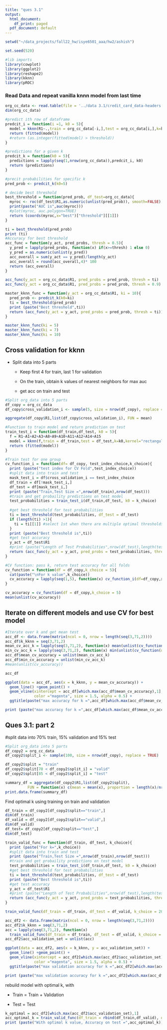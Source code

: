 ```yaml
---
title: "ques 3.1"
output:
  html_document:
    df_print: paged
  pdf_document: default
---
```


```r
setwd("~/data_projects/fall22_hw/isye6501_aaa/hw2/ashish")

set.seed(520)

#lib imports
library(cowplot)
library(ggplot2)
library(reshape2)
library(kknn)
library(pROC)
```

### Read Data and repeat vanilla knnn model from last time

```r
org_cc_data <- read.table(file = '../data 3.1/credit_card_data-headers.txt', sep = "\t", header = TRUE)
dim(org_cc_data)
```

```r
#predict ith row of dataframe
predcit_i = function(i =1, k0 = 5){
  model = kknn(R1~.,train = org_cc_data[-i,],test = org_cc_data[i,],k=k0,kernel="rectangular",scale = TRUE)
  return (fitted(model))
  #return (as.integer(fitted(model) > threshold))
}

#predictions for a given k
predcit_k = function(k0 = 5){
  predictions = lapply(seq(1,nrow(org_cc_data)),predcit_i, k0)
  return (predictions)
}

#precit probabilities for specific k
pred_prob <- predcit_k(k0=5)

# decide best threshold
best_threshold = function(pred_prob, df_test=org_cc_data){
  myroc <- roc(df_test$R1,as.numeric(unlist(pred_prob)), smooth=FALSE)
  print(paste("AUC is",auc(myroc)))
  #plot(myroc, auc.polygon=TRUE)
  return (coords(myroc,x="best")["threshold"][[1]])
}

ti = best_threshold(pred_prob)
print (ti)
#Accuracy for best threshold
acc_func = function(y_act, pred_probs, thresh = 0.5){
  y_pred = lapply(pred_probs, function(x) if(x>=thresh) 1 else 0)
  y_pred = as.numeric(unlist(y_pred))
  acc_overall = sum(y_act == y_pred)/length(y_act)
  acc_overall = round(acc_overall,4)* 100
  return (acc_overall)
}

acc_func(y_act = org_cc_data$R1, pred_probs = pred_prob, thresh = ti)
acc_func(y_act = org_cc_data$R1, pred_probs = pred_prob, thresh = 0.9)
```

```r
master_kknn_func = function(y_act = org_cc_data$R1, ki = 10){
  pred_prob <- predcit_k(k0=ki)
  ti = best_threshold(pred_prob)
  print (paste("Best threshold",ti))
  return (acc_func(y_act = y_act, pred_probs = pred_prob, thresh = ti))
}

master_kknn_func(ki = 5)
master_kknn_func(ki = 7)
master_kknn_func(ki = 10)
```

## Cross validation for kknn

-   Split data into 5 parts

    -   Keep first 4 for train, last 1 for validation

    -   On the train, obtain k values of nearest neighbors for max auc

    -   get acc on train and test

```r
#Split org_data into 5 parts
df_copy = org_cc_data
df_copy$cross_validation_i <- sample(5, size = nrow(df_copy), replace = TRUE)

aggregate(df_copy$R1,list(df_copy$cross_validation_i), FUN = mean)
```

```r
#Function to train model and return prediction on test
train_test_i = function(df_train,df_test, k0 = 5){
  f = R1~A1+A2+A3+A8+A9+A10+A11+A12+A14+A15
  model = kknn(f,train = df_train,test = df_test,k=k0,kernel="rectangular",scale = TRUE)
  return (fitted(model))
}

#Train test for one group
cv_function_i = function(df= df_copy, test_index_choice,k_choice){
  print (paste("test index for CV Fold",test_index_choice))
  #split data into train and test
  mask_test_i = df$cross_validation_i == test_index_choice
  df_train = df[!mask_test_i,]
  df_test = df[mask_test_i,]
  print (paste("Train,Test Size =",nrow(df_train),nrow(df_test)))
  #train and get probaility predictions on test model
  test_probabilities = train_test_i(df_train,df_test, k0 = k_choice)
  
  #get best threshold for test probabilities
  ti = best_threshold(test_probabilities, df_test = df_test)
  if (length(ti) >1){
    ti = ti[[1]] #select 1st when there are multiple optimal thresholds
  }
  print (paste("Best threshold is",ti))
  #get test accuracy
  y_act = df_test$R1
  #print (paste("Length of Test Probabilities",nrow(df_test),length(test_probabilities)))
  return (acc_func(y_act = y_act, pred_probs = test_probabilities, thresh = ti))
}

#CV function: pass k, return test accuracy for all folds
cv_function = function(df = df_copy,k_choice = 5){
  cat(paste("\nFor k value",k_choice))
  cv_accuracy = lapply(seq(1,5), function(x) cv_function_i(df=df_copy,x,k_choice))
}
```

```r
cv_accuracy = cv_function(df = df_copy,k_choice = 5)
mean(unlist(cv_accuracy))
```

## Iterate on different models and use CV for best model

```r
#Iterate over k and get mean test
acc_df <- data.frame(matrix(ncol = 0, nrow = length(seq(3,71,2))))
acc_df$k_kknn = seq(3,71,2)
mean_cv_acc_k = lapply(seq(3,71,2), function(x) mean(unlist(cv_function(df = df_copy,x))))
min_cv_acc_k = lapply(seq(3,71,2), function(x) min(unlist(cv_function(df = df_copy,x))))
acc_df$mean_cv_accuracy = unlist(mean_cv_acc_k)
acc_df$min_cv_accuracy = unlist(min_cv_acc_k)
#mean(unlist(cv_accuracy))
```

```r
acc_df
```

```r
ggplot(data = acc_df, aes(x = k_kknn, y = mean_cv_accuracy)) +
  geom_line() +geom_point() +
  geom_vline(xintercept = acc_df[which.max(acc_df$mean_cv_accuracy),1],
             color ="magenta", size = 1.5, alpha = 0.5) +
  ggtitle(paste("max accuracy for k =",acc_df[which.max(acc_df$mean_cv_accuracy),1]))

print (paste("max accuracy for k =",acc_df[which.max(acc_df$mean_cv_accuracy),1]))
```

## Ques 3.1: part 2

#split data into 70% train, 15% validation and 15% test

```r
#Split org_data into 5 parts
df_copy2 = org_cc_data
df_copy2$split_i <- sample(100, size = nrow(df_copy), replace = TRUE)

df_copy2$split = "train"
df_copy2$split[70 < df_copy2$split_i] = "valid"
df_copy2$split[85 < df_copy2$split_i] = "test"

summary_df = aggregate(df_copy2$R1,list(df_copy2$split), 
          FUN = function(x) c(mean = mean(x), proportion = length(x)/nrow(df_copy2)))
print.data.frame(summary_df)
```

Find optimal k using training on train and validation

```r
df_train = df_copy2[df_copy2$split=="train",]
dim(df_train)
df_valid = df_copy2[df_copy2$split=="valid",]
dim(df_valid)
df_test= df_copy2[df_copy2$split=="test",]
dim(df_test)
```

```r
train_valid_func = function(df_train, df_test, k_choice){
  print (paste("For k=",k_choice))
  #split data into train and test
  print (paste("Train,Test Size =",nrow(df_train),nrow(df_test)))
  #train and get probaility predictions on test model
  test_probabilities = train_test_i(df_train,df_test, k0 = k_choice)
  #get best threshold for test probabilities
  ti = best_threshold(test_probabilities, df_test = df_test)
  print (paste("Best threshold is",ti))
  #get test accuracy
  y_act = df_test$R1
  #print (paste("Length of Test Probabilities",nrow(df_test),length(test_probabilities)))
  return (acc_func(y_act = y_act, pred_probs = test_probabilities, thresh = ti))
}
```

```r
train_valid_func(df_train = df_train, df_test = df_valid, k_choice = 20)
```

```r
acc_df2 <- data.frame(matrix(ncol = 0, nrow = length(seq(3,71,2))))
acc_df2$k_kknn = seq(3,71,2)
acc = lapply(seq(3,71,2), function(x) 
  train_valid_func(df_train = df_train, df_test = df_valid, k_choice = x))
acc_df2$acc_validation_set = unlist(acc)
```

```r
ggplot(data = acc_df2, aes(x = k_kknn, y = acc_validation_set)) +
  geom_line() +geom_point() +
  geom_vline(xintercept = acc_df2[which.max(acc_df2$acc_validation_set),1],
             color ="magenta", size = 1.5, alpha = 0.5) +
  ggtitle(paste("max validation accuracy for k =",acc_df2[which.max(acc_df2$acc_validation_set),1]))

print (paste("max validation accuracy for k =",acc_df2[which.max(acc_df2$acc_validation_set),1]))
```

rebuild model with optimal k, with

-   Train = Train + Validation

-   Test = Test

```r
k_optimal = acc_df2[which.max(acc_df2$acc_validation_set),1]
acc_optimal_k = train_valid_func(df_train = rbind(df_train,df_valid), df_test = df_test, k_choice = k_optimal)
print (paste("With optimal k value, Accuracy on test =",acc_optimal_k))
```

```r

```

```r

```

```r

```

```r

```
